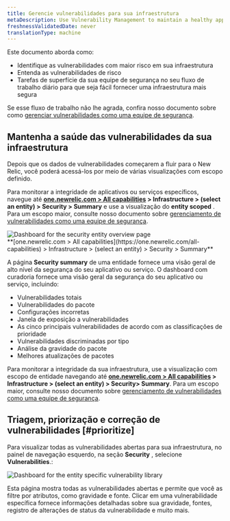 ```yaml
---
title: Gerencie vulnerabilidades para sua infraestrutura
metaDescription: Use Vulnerability Management to maintain a healthy application and remediate vulnerabilities as a developer.
freshnessValidatedDate: never
translationType: machine
---
```


Este documento aborda como:

* Identifique as vulnerabilidades com maior risco em sua infraestrutura
* Entenda as vulnerabilidades de risco
* Tarefas de superfície da sua equipe de segurança no seu fluxo de trabalho diário para que seja fácil fornecer uma infraestrutura mais segura

Se esse fluxo de trabalho não lhe agrada, confira nosso documento sobre como [gerenciar vulnerabilidades como uma equipe de segurança](/docs/vulnerability-management/security-workflow).

## Mantenha a saúde das vulnerabilidades da sua infraestrutura

Depois que os dados de vulnerabilidades começarem a fluir para o New Relic, você poderá acessá-los por meio de várias visualizações com escopo definido.

Para monitorar a integridade de aplicativos ou serviços específicos, navegue até <DNT>**[one.newrelic.com &gt; All capabilities](https://one.newrelic.com/all-capabilities) &gt; Infrastructure &gt; (select an entity) &gt; Security &gt; Summary**</DNT> e use a visualização do **entity scoped** . Para um escopo maior, consulte nosso documento sobre [gerenciamento de vulnerabilidades como uma equipe de segurança](/docs/vulnerability-management/security-workflow).

<img title="Entity overview" alt="Dashboard for the security entity overview page" src="/images/security_infra_entity_overview.webp" />

<figcaption>
  <DNT>
    **[one.newrelic.com &gt; All capabilities](https://one.newrelic.com/all-capabilities) &gt; Infrastructure &gt; (select an entity) &gt; Security &gt; Summary**
  </DNT>
</figcaption>

A página **Security summary** de uma entidade fornece uma visão geral de alto nível da segurança do seu aplicativo ou serviço. O dashboard com curadoria fornece uma visão geral da segurança do seu aplicativo ou serviço, incluindo:

* Vulnerabilidades totais
* Vulnerabilidades do pacote
* Configurações incorretas
* Janela de exposição a vulnerabilidades
* As cinco principais vulnerabilidades de acordo com as classificações de prioridade
* Vulnerabilidades discriminadas por tipo
* Análise da gravidade do pacote
* Melhores atualizações de pacotes

Para monitorar a integridade da sua infraestrutura, use a visualização com escopo de entidade navegando até <DNT>**[one.newrelic.com &gt; All capabilities](https://one.newrelic.com/all-capabilities) &gt; Infrastructure &gt; (select an entity) &gt; Security&gt; Summary**</DNT>. Para um escopo maior, consulte nosso documento sobre [gerenciamento de vulnerabilidades como uma equipe de segurança](/docs/vulnerability-management/security-workflow).

## Triagem, priorização e correção de vulnerabilidades [#prioritize]

Para visualizar todas as vulnerabilidades abertas para sua infraestrutura, no painel de navegação esquerdo, na seção **Security** , selecione <DNT>**Vulnerabilities**</DNT>.:

<img title="Vulnerability library" alt="Dashboard for the entity specific vulnerability library" src="/images/infra_vulnLibrary.webp" />

Esta página mostra todas as vulnerabilidades abertas e permite que você as filtre por atributos, como gravidade e fonte. Clicar em uma vulnerabilidade específica fornece informações detalhadas sobre sua gravidade, fontes, registro de alterações de status da vulnerabilidade e muito mais.